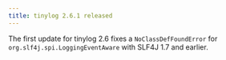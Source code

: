 ```yaml
---
title: tinylog 2.6.1 released
---
```


The first update for tinylog 2.6 fixes a `NoClassDefFoundError` for `org.slf4j.spi.LoggingEventAware` with SLF4J 1.7 and earlier.

